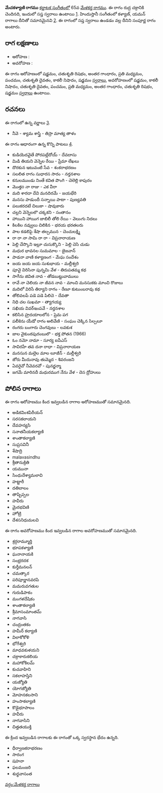 {{Infobox ragam
	| name          	= మేచకళ్యాణి
	| synonym	    	= 
	| mela          	= 65
	| chakra        	= రుద్ర
	| janaka        	= 
	| type          	= సంపూర్ణ
	| arohanam      	= {{svaraC|S|R2|G3|M2|P|D2|N3|S'}} 
	| avarohanam    	= {{svaraC|S'|N3|D2|P|M2|G3|R2|S}}
	| jeeva         	=
	| chhaya        	=
	| nyasa         	=
	| vishesha      	= 
	| equivalent  		= కళ్యాణ్, యమన్
}}
{{కర్ణాటక సంగీత రాగాలు}}
'''మేచకళ్యాణి రాగము''' [[కర్ణాటక సంగీతం]]లో 65వ [[మేళకర్త రాగము]]. ఈ రాగం రుద్ర చక్రానికి చెందినది, ఇందులో సప్త స్వరాలు ఉంటాయి [https://en.wikipedia.org/wiki/Melakarta]. హిందుస్తానీ సంగీతంలో కళ్యాణ్, యమన్ రాగాలు దీనితో సమానమైనవి [https://karnatik.com/hcragatable.shtml]. ఈ రాగంలో సప్త స్వరాలు ఉండడం వల్ల దీనిని సంపూర్ణ రాగం అంటారు.


==రాగ లక్షణాలు==


* ఆరోహణ : {{svaraC|S|R2|G3|M2|P|D2|N3|S'}} 
* అవరోహణ : {{svaraC|S'|N3|D2|P|M2|G3|R2|S}}

ఈ రాగం ఆరోహణంలో షడ్జమం, చతుశృతి రిషభం, అంతర గాంధారం, ప్రతి మధ్యమం, పంచమం, చతుశృతి దైవతం, కాకలీ నిషాదం, షడ్జమం [[స్వరాలు]], అవరోహణంలో షడ్జమం, కాకలీ నిషాదం, చతుశృతి దైవతం, పంచమం, ప్రతి మధ్యమం, అంతర గాంధారం, చతుశృతి రిషభం, షడ్జమం [[స్వరాలు]] ఉంటాయి.

==రచనలు==
ఈ రాగంలో ఉన్న వర్ణాలు [http://www.carnatica.in/kriti/varnamlist.htm].
* నీవె - శ్యామ శాస్త్రి - తిస్రా మాత్య తాళం

ఈ రాగం ఆధారంగా ఉన్న కొన్ని పాటలు [http://rksanka.tripod.com/music/rslist.html].
* కుడియెదవైతే పోరపట్లేదోయ్ - దేవదాసు
* మిడి తియని వెన్నెల రేయి - ప్రేమా లేఖలు
* దొరకున ఇటువంటి సేవ - శంకరాభరణం
* సలలిత రాగం సుధారస సారం - నర్తనశాల
* కనులముండు నింతే కవిత పొంగి - చెలెల్లి కాపురం
* మొత్తo నా రాజు - ఎక వీరా
* మది శారదా దేవి మనదిరమే - జయభేరి
* మనసు పాడుందీ సన్నాయి పాటా - పుణ్యవతి
* పలుకరదటే చిలుకా - షావుకారు
* చల్లని వెన్నెలలొ చక్కకని - సంతానం
* హాయిని హాయిగ జాబిలీ తోలి రేయి - వెలుఁగు నిదలు
* కిలకిల నవ్వులు చిలికిన - భరయ భరతలరు
* పాల కడలిపై శేషా తల్పమున - చెంచులక్ష్మి
* రా రా నా సామి రా రా - విప్రనారాయణ
* పెల్లి చేస్కొని ఇల్లూ చుసుక్కొని - పెల్లి చెసి చుడు
* మధుర భావనల సుమమాల - జైజవాన్
* పాడనా వాణి కళ్యాణంగ - మేఘ సందేశం
* జయ జయ జయ సుశుభాయ - మల్లీశ్వరి
* పూవై విరిసినా పున్నమి వేళ - తిరుపతమ్మ కథ
* సాగేను జివిత నావ - తోడబుట్టువాములు
* రావే నా చెలియ నా జీవన నావ - మాంచి మనసుకకు మాంచి రొజులు
* మదిలో విరిసే తిర్యాని రాగం - రేణూ కుటుంబరావు కథ
* తోలివలపే పడె పడె పిలిచె - దేవతా
* నిధి చల సుఖమా - త్యాగయ్య
* సఖియ వివర్ఇంపవే - నర్తనశాల
* కలిసిన హ్రదయాలలోన - ప్రెమ పగ
* పలీకెను యేడో రాగం అలివేణి - సంఘం చెక్కిన సిల్పలూ
* రంగరు బంగారు చెంగవులు - లవకుశ
* జాల వైకుంఠపురంబులొ - భక్త పోతన (1966)
* ఓం నమో నామా - సూర్య ఐపీఎస్
* సావిరహే తవ దనా రాధా - విప్రనారాయణ
* మనసున మల్లెల మాల లూజీన్ - మల్లీశ్వరి
* జోరు మీదునావు తుమ్మెద - శివరంజని
* ఏవరైవో నీవెవరవో - పునర్జన్మా
* జగమే మారినదీ మధురముగ నేను వేళ - దెస ద్రోహులు




==పోలిన రాగాలు==
ఈ రాగం ఆరోహణము కింద ఇవ్వబడిన రాగాల ఆరోహణముతో సమానమైనది.
* అడికవింశపిరీయన్
* సరసకలాయని
* దేవహన్యసి
* సనాతనీయకల్యాణి
* శాంతాకల్యాణి
* సుప్రసవినీ
* శేషాద్రి
* malavasindhu
* శ్రీతానుక్రితి
* యమునా
* సింధుదేశ్యామలావి
* హట్టారీ
* దతిబాలం
* తాష్పిప్పల
* హవీరు
* మైరభవిణి
* హోట్రి
* దేశసనిధుమలవి

ఈ రాగం అవరోహణము కింద ఇవ్వబడిన రాగాల అవరోహణముతో సమానమైనది.
* శ్రర్గరామ్మూర్తి
* భూపకళ్యాణి
* ఘనానాయకి
* సంభ్రరదక
* కుర్తీమనలన్
* చమత్కార
* పరిపూర్ణానవరపి
* మమరువగతుల
* గురుడిపాకం
* మంగళదేషికం
* శాంతాకల్యాణి
* శ్రీమాసంమాంతమ్
* నాగవాసి
* చంద్రంతకం
* హమీర్ కల్యాణి
* విలాకోకోళి
* భోగేశ్వరి
* మాధవకుళయని
* చక్రాకారుకలియ
* మహాకోకిలమ్
* కుచవాహిని
* సకలాహస్తిని
* యజ్యోతి
* యోగజ్యోతి
* మోహనకలసాని
* హంసాకల్యాణి
* కొడైభూపాలం
* హవీరు
* నాగవాసిని
* చిత్తతయుక్తి

ఈ క్రింద ఇవ్వబడిన రాగాలకు ఈ రాగంతో ఒక్క స్వరస్థాన భేదం ఉన్నది.
* ధీర్వాణకరాభరణం
* సారంగ
* షహనా
* ఫలమంజరి
* శుధ్ధవాసంత



[[వర్గం:మేళకర్త రాగాలు]]